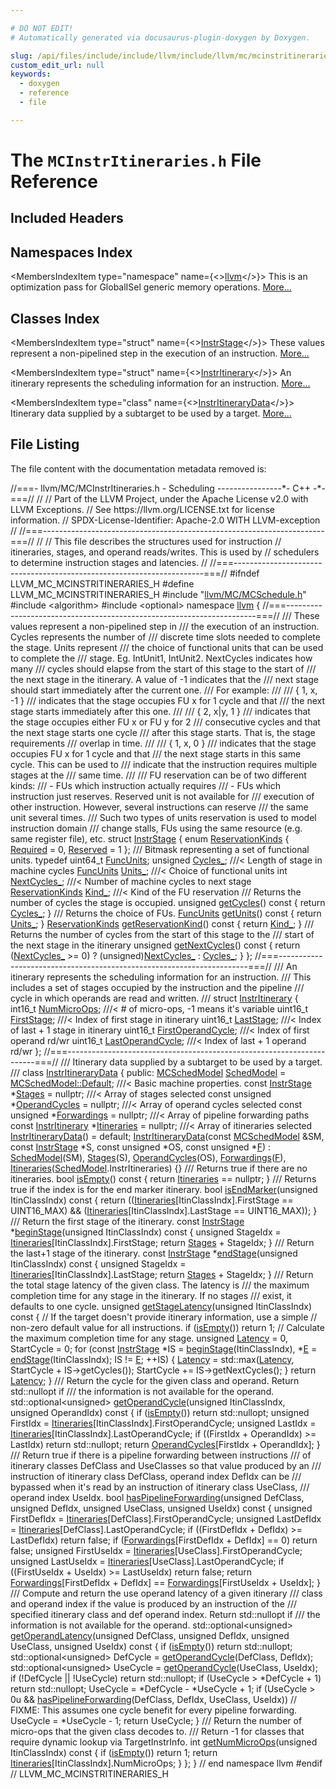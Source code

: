 ```yaml
---

# DO NOT EDIT!
# Automatically generated via docusaurus-plugin-doxygen by Doxygen.

slug: /api/files/include/include/llvm/include/llvm/mc/mcinstritineraries-h
custom_edit_url: null
keywords:
  - doxygen
  - reference
  - file

---
```





# The `MCInstrItineraries.h` File Reference

<DoxygenPage pluginConfig={pluginConfig}>



## Included Headers

<IncludesList>
<IncludesListItem
  filePath="llvm/MC/MCSchedule.h"
  permalink="/docs/api/files/include/include/llvm/include/llvm/mc/mcschedule-h"
  isLocal="true" />
<IncludesListItem
  filePath="algorithm"
  permalink=""
  isLocal="false" />
<IncludesListItem
  filePath="optional"
  permalink=""
  isLocal="false" />
</IncludesList>

## Namespaces Index

<MembersIndex>

<MembersIndexItem
  type="namespace"
  name={<><a href="/docs/api/namespaces/llvm">llvm</a></>}>
This is an optimization pass for GlobalISel generic memory operations. <a href="/docs/api/namespaces/llvm/#details">More...</a>
</MembersIndexItem>

</MembersIndex>

## Classes Index

<MembersIndex>

<MembersIndexItem
  type="struct"
  name={<><a href="/docs/api/structs/llvm/instrstage">InstrStage</a></>}>
These values represent a non-pipelined step in the execution of an instruction. <a href="/docs/api/structs/llvm/instrstage/#details">More...</a>
</MembersIndexItem>

<MembersIndexItem
  type="struct"
  name={<><a href="/docs/api/structs/llvm/instritinerary">InstrItinerary</a></>}>
An itinerary represents the scheduling information for an instruction. <a href="/docs/api/structs/llvm/instritinerary/#details">More...</a>
</MembersIndexItem>

<MembersIndexItem
  type="class"
  name={<><a href="/docs/api/classes/llvm/instritinerarydata">InstrItineraryData</a></>}>
Itinerary data supplied by a subtarget to be used by a target. <a href="/docs/api/classes/llvm/instritinerarydata/#details">More...</a>
</MembersIndexItem>

</MembersIndex>


## File Listing

The file content with the documentation metadata removed is:

<ProgramListing>

<Link id="l00001" /><CodeLine lineNumber="1"><span class="doxyHighlightComment">//===- llvm/MC/MCInstrItineraries.h - Scheduling ----------------&#42;- C++ -&#42;-===//</span></CodeLine>
<Link id="l00002" /><CodeLine lineNumber="2"><span class="doxyHighlightComment">//</span></CodeLine>
<Link id="l00003" /><CodeLine lineNumber="3"><span class="doxyHighlightComment">// Part of the LLVM Project, under the Apache License v2.0 with LLVM Exceptions.</span></CodeLine>
<Link id="l00004" /><CodeLine lineNumber="4"><span class="doxyHighlightComment">// See https://llvm.org/LICENSE.txt for license information.</span></CodeLine>
<Link id="l00005" /><CodeLine lineNumber="5"><span class="doxyHighlightComment">// SPDX-License-Identifier: Apache-2.0 WITH LLVM-exception</span></CodeLine>
<Link id="l00006" /><CodeLine lineNumber="6"><span class="doxyHighlightComment">//</span></CodeLine>
<Link id="l00007" /><CodeLine lineNumber="7"><span class="doxyHighlightComment">//===----------------------------------------------------------------------===//</span></CodeLine>
<Link id="l00008" /><CodeLine lineNumber="8"><span class="doxyHighlightComment">//</span></CodeLine>
<Link id="l00009" /><CodeLine lineNumber="9"><span class="doxyHighlightComment">// This file describes the structures used for instruction</span></CodeLine>
<Link id="l00010" /><CodeLine lineNumber="10"><span class="doxyHighlightComment">// itineraries, stages, and operand reads/writes.  This is used by</span></CodeLine>
<Link id="l00011" /><CodeLine lineNumber="11"><span class="doxyHighlightComment">// schedulers to determine instruction stages and latencies.</span></CodeLine>
<Link id="l00012" /><CodeLine lineNumber="12"><span class="doxyHighlightComment">//</span></CodeLine>
<Link id="l00013" /><CodeLine lineNumber="13"><span class="doxyHighlightComment">//===----------------------------------------------------------------------===//</span></CodeLine>
<Link id="l00014" /><CodeLine lineNumber="14"></CodeLine>
<Link id="l00015" /><CodeLine lineNumber="15"><span class="doxyHighlightPreprocessor">#ifndef LLVM&#95;MC&#95;MCINSTRITINERARIES&#95;H</span></CodeLine>
<Link id="l00016" /><CodeLine lineNumber="16"><span class="doxyHighlightPreprocessor">#define LLVM&#95;MC&#95;MCINSTRITINERARIES&#95;H</span></CodeLine>
<Link id="l00017" /><CodeLine lineNumber="17"></CodeLine>
<Link id="l00018" /><CodeLine lineNumber="18"><span class="doxyHighlightPreprocessor">#include &quot;<a href="/docs/api/files/include/include/llvm/include/llvm/mc/mcschedule-h">llvm/MC/MCSchedule.h</a>&quot;</span></CodeLine>
<Link id="l00019" /><CodeLine lineNumber="19"><span class="doxyHighlightPreprocessor">#include &lt;algorithm&gt;</span></CodeLine>
<Link id="l00020" /><CodeLine lineNumber="20"><span class="doxyHighlightPreprocessor">#include &lt;optional&gt;</span></CodeLine>
<Link id="l00021" /><CodeLine lineNumber="21"></CodeLine>
<Link id="l00022" /><CodeLine lineNumber="22"><span class="doxyHighlightKeyword">namespace </span><span class="doxyHighlight"><a href="/docs/api/namespaces/llvm">llvm</a> &#123;</span></CodeLine>
<Link id="l00023" /><CodeLine lineNumber="23"></CodeLine>
<Link id="l00024" /><CodeLine lineNumber="24"><span class="doxyHighlightComment">//===----------------------------------------------------------------------===//</span></CodeLine>
<Link id="l00025" /><CodeLine lineNumber="25"><span class="doxyHighlightComment">/// These values represent a non-pipelined step in</span></CodeLine>
<Link id="l00026" /><CodeLine lineNumber="26"><span class="doxyHighlightComment">/// the execution of an instruction.  Cycles represents the number of</span></CodeLine>
<Link id="l00027" /><CodeLine lineNumber="27"><span class="doxyHighlightComment">/// discrete time slots needed to complete the stage.  Units represent</span></CodeLine>
<Link id="l00028" /><CodeLine lineNumber="28"><span class="doxyHighlightComment">/// the choice of functional units that can be used to complete the</span></CodeLine>
<Link id="l00029" /><CodeLine lineNumber="29"><span class="doxyHighlightComment">/// stage.  Eg. IntUnit1, IntUnit2. NextCycles indicates how many</span></CodeLine>
<Link id="l00030" /><CodeLine lineNumber="30"><span class="doxyHighlightComment">/// cycles should elapse from the start of this stage to the start of</span></CodeLine>
<Link id="l00031" /><CodeLine lineNumber="31"><span class="doxyHighlightComment">/// the next stage in the itinerary. A value of -1 indicates that the</span></CodeLine>
<Link id="l00032" /><CodeLine lineNumber="32"><span class="doxyHighlightComment">/// next stage should start immediately after the current one.</span></CodeLine>
<Link id="l00033" /><CodeLine lineNumber="33"><span class="doxyHighlightComment">/// For example:</span></CodeLine>
<Link id="l00034" /><CodeLine lineNumber="34"><span class="doxyHighlightComment">///</span></CodeLine>
<Link id="l00035" /><CodeLine lineNumber="35"><span class="doxyHighlightComment">///   &#123; 1, x, -1 &#125;</span></CodeLine>
<Link id="l00036" /><CodeLine lineNumber="36"><span class="doxyHighlightComment">///      indicates that the stage occupies FU x for 1 cycle and that</span></CodeLine>
<Link id="l00037" /><CodeLine lineNumber="37"><span class="doxyHighlightComment">///      the next stage starts immediately after this one.</span></CodeLine>
<Link id="l00038" /><CodeLine lineNumber="38"><span class="doxyHighlightComment">///</span></CodeLine>
<Link id="l00039" /><CodeLine lineNumber="39"><span class="doxyHighlightComment">///   &#123; 2, x|y, 1 &#125;</span></CodeLine>
<Link id="l00040" /><CodeLine lineNumber="40"><span class="doxyHighlightComment">///      indicates that the stage occupies either FU x or FU y for 2</span></CodeLine>
<Link id="l00041" /><CodeLine lineNumber="41"><span class="doxyHighlightComment">///      consecutive cycles and that the next stage starts one cycle</span></CodeLine>
<Link id="l00042" /><CodeLine lineNumber="42"><span class="doxyHighlightComment">///      after this stage starts. That is, the stage requirements</span></CodeLine>
<Link id="l00043" /><CodeLine lineNumber="43"><span class="doxyHighlightComment">///      overlap in time.</span></CodeLine>
<Link id="l00044" /><CodeLine lineNumber="44"><span class="doxyHighlightComment">///</span></CodeLine>
<Link id="l00045" /><CodeLine lineNumber="45"><span class="doxyHighlightComment">///   &#123; 1, x, 0 &#125;</span></CodeLine>
<Link id="l00046" /><CodeLine lineNumber="46"><span class="doxyHighlightComment">///      indicates that the stage occupies FU x for 1 cycle and that</span></CodeLine>
<Link id="l00047" /><CodeLine lineNumber="47"><span class="doxyHighlightComment">///      the next stage starts in this same cycle. This can be used to</span></CodeLine>
<Link id="l00048" /><CodeLine lineNumber="48"><span class="doxyHighlightComment">///      indicate that the instruction requires multiple stages at the</span></CodeLine>
<Link id="l00049" /><CodeLine lineNumber="49"><span class="doxyHighlightComment">///      same time.</span></CodeLine>
<Link id="l00050" /><CodeLine lineNumber="50"><span class="doxyHighlightComment">///</span></CodeLine>
<Link id="l00051" /><CodeLine lineNumber="51"><span class="doxyHighlightComment">/// FU reservation can be of two different kinds:</span></CodeLine>
<Link id="l00052" /><CodeLine lineNumber="52"><span class="doxyHighlightComment">///  - FUs which instruction actually requires</span></CodeLine>
<Link id="l00053" /><CodeLine lineNumber="53"><span class="doxyHighlightComment">///  - FUs which instruction just reserves. Reserved unit is not available for</span></CodeLine>
<Link id="l00054" /><CodeLine lineNumber="54"><span class="doxyHighlightComment">///    execution of other instruction. However, several instructions can reserve</span></CodeLine>
<Link id="l00055" /><CodeLine lineNumber="55"><span class="doxyHighlightComment">///    the same unit several times.</span></CodeLine>
<Link id="l00056" /><CodeLine lineNumber="56"><span class="doxyHighlightComment">/// Such two types of units reservation is used to model instruction domain</span></CodeLine>
<Link id="l00057" /><CodeLine lineNumber="57"><span class="doxyHighlightComment">/// change stalls, FUs using the same resource (e.g. same register file), etc.</span></CodeLine>
<Link id="l00058" /><CodeLine lineNumber="58"></CodeLine>
<Link id="l00059" /><CodeLine lineNumber="59" lineLink="/docs/api/structs/llvm/instrstage"><span class="doxyHighlightKeyword">struct </span><span class="doxyHighlight"><a href="/docs/api/structs/llvm/instrstage">InstrStage</a> &#123;</span></CodeLine>
<Link id="l00060" /><CodeLine lineNumber="60" lineLink="/docs/api/structs/llvm/instrstage/#a0c36089f8d92b1bcb9c0a582d42aa106"><span class="doxyHighlight">  </span><span class="doxyHighlightKeyword">enum</span><span class="doxyHighlight"> <a href="/docs/api/structs/llvm/instrstage/#a0c36089f8d92b1bcb9c0a582d42aa106">ReservationKinds</a> &#123;</span></CodeLine>
<Link id="l00061" /><CodeLine lineNumber="61" lineLink="/docs/api/structs/llvm/instrstage/#a0c36089f8d92b1bcb9c0a582d42aa106a7774578153e4ca5a7299d1f42395ae6e"><span class="doxyHighlight">    <a href="/docs/api/structs/llvm/instrstage/#a0c36089f8d92b1bcb9c0a582d42aa106a7774578153e4ca5a7299d1f42395ae6e">Required</a> = 0,</span></CodeLine>
<Link id="l00062" /><CodeLine lineNumber="62" lineLink="/docs/api/structs/llvm/instrstage/#a0c36089f8d92b1bcb9c0a582d42aa106adb675fc15885dfb7a1666cc046ac7ba5"><span class="doxyHighlight">    <a href="/docs/api/structs/llvm/instrstage/#a0c36089f8d92b1bcb9c0a582d42aa106adb675fc15885dfb7a1666cc046ac7ba5">Reserved</a> = 1</span></CodeLine>
<Link id="l00063" /><CodeLine lineNumber="63"><span class="doxyHighlight">  &#125;;</span></CodeLine>
<Link id="l00064" /><CodeLine lineNumber="64"></CodeLine>
<Link id="l00065" /><CodeLine lineNumber="65"><span class="doxyHighlightComment">  /// Bitmask representing a set of functional units.</span></CodeLine>
<Link id="l00066" /><CodeLine lineNumber="66" lineLink="/docs/api/structs/llvm/instrstage/#a28207c85d95c7a0d901b2d8dbc37b6e3"><span class="doxyHighlight">  </span><span class="doxyHighlightKeyword">typedef</span><span class="doxyHighlight"> uint64&#95;t <a href="/docs/api/structs/llvm/instrstage/#a28207c85d95c7a0d901b2d8dbc37b6e3">FuncUnits</a>;</span></CodeLine>
<Link id="l00067" /><CodeLine lineNumber="67"></CodeLine>
<Link id="l00068" /><CodeLine lineNumber="68" lineLink="/docs/api/structs/llvm/instrstage/#aa8614d31923c695646f6e53413e25aca"><span class="doxyHighlight">  </span><span class="doxyHighlightKeywordType">unsigned</span><span class="doxyHighlight"> <a href="/docs/api/structs/llvm/instrstage/#aa8614d31923c695646f6e53413e25aca">Cycles&#95;</a>;  </span><span class="doxyHighlightComment">///&lt; Length of stage in machine cycles</span></CodeLine>
<Link id="l00069" /><CodeLine lineNumber="69" lineLink="/docs/api/structs/llvm/instrstage/#a91dae4825b72bebff6c096e43cf4323b"><span class="doxyHighlight">  <a href="/docs/api/structs/llvm/instrstage/#a28207c85d95c7a0d901b2d8dbc37b6e3">FuncUnits</a> <a href="/docs/api/structs/llvm/instrstage/#a91dae4825b72bebff6c096e43cf4323b">Units&#95;</a>;  </span><span class="doxyHighlightComment">///&lt; Choice of functional units</span></CodeLine>
<Link id="l00070" /><CodeLine lineNumber="70" lineLink="/docs/api/structs/llvm/instrstage/#af3857eab7c0ff1a4733397f8d0f8b18e"><span class="doxyHighlight">  </span><span class="doxyHighlightKeywordType">int</span><span class="doxyHighlight"> <a href="/docs/api/structs/llvm/instrstage/#af3857eab7c0ff1a4733397f8d0f8b18e">NextCycles&#95;</a>;   </span><span class="doxyHighlightComment">///&lt; Number of machine cycles to next stage</span></CodeLine>
<Link id="l00071" /><CodeLine lineNumber="71" lineLink="/docs/api/structs/llvm/instrstage/#af5320a11af396a0abeddfce816e119ac"><span class="doxyHighlight">  <a href="/docs/api/structs/llvm/instrstage/#a0c36089f8d92b1bcb9c0a582d42aa106">ReservationKinds</a> <a href="/docs/api/structs/llvm/instrstage/#af5320a11af396a0abeddfce816e119ac">Kind&#95;</a>; </span><span class="doxyHighlightComment">///&lt; Kind of the FU reservation</span></CodeLine>
<Link id="l00072" /><CodeLine lineNumber="72"></CodeLine>
<Link id="l00073" /><CodeLine lineNumber="73"><span class="doxyHighlightComment">  /// Returns the number of cycles the stage is occupied.</span></CodeLine>
<Link id="l00074" /><CodeLine lineNumber="74" lineLink="/docs/api/structs/llvm/instrstage/#aebf0765776840275f39418c68660b53a"><span class="doxyHighlight">  </span><span class="doxyHighlightKeywordType">unsigned</span><span class="doxyHighlight"> <a href="/docs/api/structs/llvm/instrstage/#aebf0765776840275f39418c68660b53a">getCycles</a>()</span><span class="doxyHighlightKeyword"> const </span><span class="doxyHighlight">&#123;</span></CodeLine>
<Link id="l00075" /><CodeLine lineNumber="75"><span class="doxyHighlight">    </span><span class="doxyHighlightKeywordFlow">return</span><span class="doxyHighlight"> <a href="/docs/api/structs/llvm/instrstage/#aa8614d31923c695646f6e53413e25aca">Cycles&#95;</a>;</span></CodeLine>
<Link id="l00076" /><CodeLine lineNumber="76"><span class="doxyHighlight">  &#125;</span></CodeLine>
<Link id="l00077" /><CodeLine lineNumber="77"></CodeLine>
<Link id="l00078" /><CodeLine lineNumber="78"><span class="doxyHighlightComment">  /// Returns the choice of FUs.</span></CodeLine>
<Link id="l00079" /><CodeLine lineNumber="79" lineLink="/docs/api/structs/llvm/instrstage/#a8142eb541d0907bee0312e4b5421f62a"><span class="doxyHighlight">  <a href="/docs/api/structs/llvm/instrstage/#a28207c85d95c7a0d901b2d8dbc37b6e3">FuncUnits</a> <a href="/docs/api/structs/llvm/instrstage/#a8142eb541d0907bee0312e4b5421f62a">getUnits</a>()</span><span class="doxyHighlightKeyword"> const </span><span class="doxyHighlight">&#123;</span></CodeLine>
<Link id="l00080" /><CodeLine lineNumber="80"><span class="doxyHighlight">    </span><span class="doxyHighlightKeywordFlow">return</span><span class="doxyHighlight"> <a href="/docs/api/structs/llvm/instrstage/#a91dae4825b72bebff6c096e43cf4323b">Units&#95;</a>;</span></CodeLine>
<Link id="l00081" /><CodeLine lineNumber="81"><span class="doxyHighlight">  &#125;</span></CodeLine>
<Link id="l00082" /><CodeLine lineNumber="82"></CodeLine>
<Link id="l00083" /><CodeLine lineNumber="83" lineLink="/docs/api/structs/llvm/instrstage/#a8fe8e670a185825427da4f9566bc7639"><span class="doxyHighlight">  <a href="/docs/api/structs/llvm/instrstage/#a0c36089f8d92b1bcb9c0a582d42aa106">ReservationKinds</a> <a href="/docs/api/structs/llvm/instrstage/#a8fe8e670a185825427da4f9566bc7639">getReservationKind</a>()</span><span class="doxyHighlightKeyword"> const </span><span class="doxyHighlight">&#123;</span></CodeLine>
<Link id="l00084" /><CodeLine lineNumber="84"><span class="doxyHighlight">    </span><span class="doxyHighlightKeywordFlow">return</span><span class="doxyHighlight"> <a href="/docs/api/structs/llvm/instrstage/#af5320a11af396a0abeddfce816e119ac">Kind&#95;</a>;</span></CodeLine>
<Link id="l00085" /><CodeLine lineNumber="85"><span class="doxyHighlight">  &#125;</span></CodeLine>
<Link id="l00086" /><CodeLine lineNumber="86"></CodeLine>
<Link id="l00087" /><CodeLine lineNumber="87"><span class="doxyHighlightComment">  /// Returns the number of cycles from the start of this stage to the</span></CodeLine>
<Link id="l00088" /><CodeLine lineNumber="88"><span class="doxyHighlightComment">  /// start of the next stage in the itinerary</span></CodeLine>
<Link id="l00089" /><CodeLine lineNumber="89" lineLink="/docs/api/structs/llvm/instrstage/#a5aa7dea955d1ca8ddc402be471a188af"><span class="doxyHighlight">  </span><span class="doxyHighlightKeywordType">unsigned</span><span class="doxyHighlight"> <a href="/docs/api/structs/llvm/instrstage/#a5aa7dea955d1ca8ddc402be471a188af">getNextCycles</a>()</span><span class="doxyHighlightKeyword"> const </span><span class="doxyHighlight">&#123;</span></CodeLine>
<Link id="l00090" /><CodeLine lineNumber="90"><span class="doxyHighlight">    </span><span class="doxyHighlightKeywordFlow">return</span><span class="doxyHighlight"> (<a href="/docs/api/structs/llvm/instrstage/#af3857eab7c0ff1a4733397f8d0f8b18e">NextCycles&#95;</a> &gt;= 0) ? (unsigned)<a href="/docs/api/structs/llvm/instrstage/#af3857eab7c0ff1a4733397f8d0f8b18e">NextCycles&#95;</a> : <a href="/docs/api/structs/llvm/instrstage/#aa8614d31923c695646f6e53413e25aca">Cycles&#95;</a>;</span></CodeLine>
<Link id="l00091" /><CodeLine lineNumber="91"><span class="doxyHighlight">  &#125;</span></CodeLine>
<Link id="l00092" /><CodeLine lineNumber="92"><span class="doxyHighlight">&#125;;</span></CodeLine>
<Link id="l00093" /><CodeLine lineNumber="93"></CodeLine>
<Link id="l00094" /><CodeLine lineNumber="94"><span class="doxyHighlightComment">//===----------------------------------------------------------------------===//</span></CodeLine>
<Link id="l00095" /><CodeLine lineNumber="95"><span class="doxyHighlightComment">/// An itinerary represents the scheduling information for an instruction.</span></CodeLine>
<Link id="l00096" /><CodeLine lineNumber="96"><span class="doxyHighlightComment">/// This includes a set of stages occupied by the instruction and the pipeline</span></CodeLine>
<Link id="l00097" /><CodeLine lineNumber="97"><span class="doxyHighlightComment">/// cycle in which operands are read and written.</span></CodeLine>
<Link id="l00098" /><CodeLine lineNumber="98"><span class="doxyHighlightComment">///</span></CodeLine>
<Link id="l00099" /><CodeLine lineNumber="99" lineLink="/docs/api/structs/llvm/instritinerary"><span class="doxyHighlightKeyword">struct </span><span class="doxyHighlight"><a href="/docs/api/structs/llvm/instritinerary">InstrItinerary</a> &#123;</span></CodeLine>
<Link id="l00100" /><CodeLine lineNumber="100" lineLink="/docs/api/structs/llvm/instritinerary/#ab5722223e783802fc7c3cfb7cdd98025"><span class="doxyHighlight">  int16&#95;t  <a href="/docs/api/structs/llvm/instritinerary/#ab5722223e783802fc7c3cfb7cdd98025">NumMicroOps</a>;        </span><span class="doxyHighlightComment">///&lt; # of micro-ops, -1 means it&#39;s variable</span></CodeLine>
<Link id="l00101" /><CodeLine lineNumber="101" lineLink="/docs/api/structs/llvm/instritinerary/#ab38a073e4042fb9d126a2d3df85da0bc"><span class="doxyHighlight">  uint16&#95;t <a href="/docs/api/structs/llvm/instritinerary/#ab38a073e4042fb9d126a2d3df85da0bc">FirstStage</a>;         </span><span class="doxyHighlightComment">///&lt; Index of first stage in itinerary</span></CodeLine>
<Link id="l00102" /><CodeLine lineNumber="102" lineLink="/docs/api/structs/llvm/instritinerary/#abbb5d8755dad51fc9c45c83238caef59"><span class="doxyHighlight">  uint16&#95;t <a href="/docs/api/structs/llvm/instritinerary/#abbb5d8755dad51fc9c45c83238caef59">LastStage</a>;          </span><span class="doxyHighlightComment">///&lt; Index of last + 1 stage in itinerary</span></CodeLine>
<Link id="l00103" /><CodeLine lineNumber="103" lineLink="/docs/api/structs/llvm/instritinerary/#a51c62937170bb6afcfa530a01bb97641"><span class="doxyHighlight">  uint16&#95;t <a href="/docs/api/structs/llvm/instritinerary/#a51c62937170bb6afcfa530a01bb97641">FirstOperandCycle</a>;  </span><span class="doxyHighlightComment">///&lt; Index of first operand rd/wr</span></CodeLine>
<Link id="l00104" /><CodeLine lineNumber="104" lineLink="/docs/api/structs/llvm/instritinerary/#a2d7fd5ca15ffa501b64cca12241b8177"><span class="doxyHighlight">  uint16&#95;t <a href="/docs/api/structs/llvm/instritinerary/#a2d7fd5ca15ffa501b64cca12241b8177">LastOperandCycle</a>;   </span><span class="doxyHighlightComment">///&lt; Index of last + 1 operand rd/wr</span></CodeLine>
<Link id="l00105" /><CodeLine lineNumber="105"><span class="doxyHighlight">&#125;;</span></CodeLine>
<Link id="l00106" /><CodeLine lineNumber="106"></CodeLine>
<Link id="l00107" /><CodeLine lineNumber="107"><span class="doxyHighlightComment">//===----------------------------------------------------------------------===//</span></CodeLine>
<Link id="l00108" /><CodeLine lineNumber="108"><span class="doxyHighlightComment">/// Itinerary data supplied by a subtarget to be used by a target.</span></CodeLine>
<Link id="l00109" /><CodeLine lineNumber="109"><span class="doxyHighlightComment">///</span></CodeLine>
<Link id="l00110" /><CodeLine lineNumber="110" lineLink="/docs/api/classes/llvm/instritinerarydata"><span class="doxyHighlightKeyword">class </span><span class="doxyHighlight"><a href="/docs/api/classes/llvm/instritinerarydata/#ac56cf30888e6ece9481d748dc06eca78">InstrItineraryData</a> &#123;</span></CodeLine>
<Link id="l00111" /><CodeLine lineNumber="111"><span class="doxyHighlightKeyword">public</span><span class="doxyHighlight">:</span></CodeLine>
<Link id="l00112" /><CodeLine lineNumber="112" lineLink="/docs/api/classes/llvm/instritinerarydata/#a869c0916b27a3b9990abe48e2ff9b3c6"><span class="doxyHighlight">  <a href="/docs/api/structs/llvm/mcschedmodel">MCSchedModel</a> <a href="/docs/api/classes/llvm/instritinerarydata/#a869c0916b27a3b9990abe48e2ff9b3c6">SchedModel</a> =</span></CodeLine>
<Link id="l00113" /><CodeLine lineNumber="113"><span class="doxyHighlight">      <a href="/docs/api/structs/llvm/mcschedmodel/#a090d8f8a40ae8bd7f4ac776d186d0203">MCSchedModel::Default</a>;               </span><span class="doxyHighlightComment">///&lt; Basic machine properties.</span></CodeLine>
<Link id="l00114" /><CodeLine lineNumber="114" lineLink="/docs/api/classes/llvm/instritinerarydata/#a2a932c41180f005df409d7a78ab84d45"><span class="doxyHighlight">  </span><span class="doxyHighlightKeyword">const</span><span class="doxyHighlight"> <a href="/docs/api/structs/llvm/instrstage">InstrStage</a> &#42;<a href="/docs/api/classes/llvm/instritinerarydata/#a2a932c41180f005df409d7a78ab84d45">Stages</a> = </span><span class="doxyHighlightKeyword">nullptr</span><span class="doxyHighlight">;      </span><span class="doxyHighlightComment">///&lt; Array of stages selected</span></CodeLine>
<Link id="l00115" /><CodeLine lineNumber="115" lineLink="/docs/api/classes/llvm/instritinerarydata/#ae7f429bbda07a9bc2cec72092dfd1a97"><span class="doxyHighlight">  </span><span class="doxyHighlightKeyword">const</span><span class="doxyHighlight"> </span><span class="doxyHighlightKeywordType">unsigned</span><span class="doxyHighlight"> &#42;<a href="/docs/api/classes/llvm/instritinerarydata/#ae7f429bbda07a9bc2cec72092dfd1a97">OperandCycles</a> = </span><span class="doxyHighlightKeyword">nullptr</span><span class="doxyHighlight">; </span><span class="doxyHighlightComment">///&lt; Array of operand cycles selected</span></CodeLine>
<Link id="l00116" /><CodeLine lineNumber="116" lineLink="/docs/api/classes/llvm/instritinerarydata/#ac2d1dc9148e002610c21c5644f412eeb"><span class="doxyHighlight">  </span><span class="doxyHighlightKeyword">const</span><span class="doxyHighlight"> </span><span class="doxyHighlightKeywordType">unsigned</span><span class="doxyHighlight"> &#42;<a href="/docs/api/classes/llvm/instritinerarydata/#ac2d1dc9148e002610c21c5644f412eeb">Forwardings</a> = </span><span class="doxyHighlightKeyword">nullptr</span><span class="doxyHighlight">; </span><span class="doxyHighlightComment">///&lt; Array of pipeline forwarding paths</span></CodeLine>
<Link id="l00117" /><CodeLine lineNumber="117" lineLink="/docs/api/classes/llvm/instritinerarydata/#af1bc954cd72ba2c13fd0d00fd47343a9"><span class="doxyHighlight">  </span><span class="doxyHighlightKeyword">const</span><span class="doxyHighlight"> <a href="/docs/api/structs/llvm/instritinerary">InstrItinerary</a> &#42;<a href="/docs/api/classes/llvm/instritinerarydata/#af1bc954cd72ba2c13fd0d00fd47343a9">Itineraries</a> =</span></CodeLine>
<Link id="l00118" /><CodeLine lineNumber="118"><span class="doxyHighlight">      </span><span class="doxyHighlightKeyword">nullptr</span><span class="doxyHighlight">; </span><span class="doxyHighlightComment">///&lt; Array of itineraries selected</span></CodeLine>
<Link id="l00119" /><CodeLine lineNumber="119"></CodeLine>
<Link id="l00120" /><CodeLine lineNumber="120" lineLink="/docs/api/classes/llvm/instritinerarydata/#ac56cf30888e6ece9481d748dc06eca78"><span class="doxyHighlight">  <a href="/docs/api/classes/llvm/instritinerarydata/#ac56cf30888e6ece9481d748dc06eca78">InstrItineraryData</a>() = </span><span class="doxyHighlightKeywordFlow">default</span><span class="doxyHighlight">;</span></CodeLine>
<Link id="l00121" /><CodeLine lineNumber="121" lineLink="/docs/api/classes/llvm/instritinerarydata/#ab8232a821e649877de8f0db96cc5afac"><span class="doxyHighlight">  <a href="/docs/api/classes/llvm/instritinerarydata/#ab8232a821e649877de8f0db96cc5afac">InstrItineraryData</a>(</span><span class="doxyHighlightKeyword">const</span><span class="doxyHighlight"> <a href="/docs/api/structs/llvm/mcschedmodel">MCSchedModel</a> &amp;SM, </span><span class="doxyHighlightKeyword">const</span><span class="doxyHighlight"> <a href="/docs/api/structs/llvm/instrstage">InstrStage</a> &#42;S,</span></CodeLine>
<Link id="l00122" /><CodeLine lineNumber="122"><span class="doxyHighlight">                     </span><span class="doxyHighlightKeyword">const</span><span class="doxyHighlight"> </span><span class="doxyHighlightKeywordType">unsigned</span><span class="doxyHighlight"> &#42;OS, </span><span class="doxyHighlightKeyword">const</span><span class="doxyHighlight"> </span><span class="doxyHighlightKeywordType">unsigned</span><span class="doxyHighlight"> &#42;<a href="/docs/api/files/lib/lib/support/md5-cpp/#a96d73bbd7af15cb1fc38c3f4a3bd82e9">F</a>)</span></CodeLine>
<Link id="l00123" /><CodeLine lineNumber="123"><span class="doxyHighlight">    : <a href="/docs/api/classes/llvm/instritinerarydata/#a869c0916b27a3b9990abe48e2ff9b3c6">SchedModel</a>(SM), <a href="/docs/api/classes/llvm/instritinerarydata/#a2a932c41180f005df409d7a78ab84d45">Stages</a>(S), <a href="/docs/api/classes/llvm/instritinerarydata/#ae7f429bbda07a9bc2cec72092dfd1a97">OperandCycles</a>(OS), <a href="/docs/api/classes/llvm/instritinerarydata/#ac2d1dc9148e002610c21c5644f412eeb">Forwardings</a>(<a href="/docs/api/files/lib/lib/support/md5-cpp/#a96d73bbd7af15cb1fc38c3f4a3bd82e9">F</a>),</span></CodeLine>
<Link id="l00124" /><CodeLine lineNumber="124"><span class="doxyHighlight">      <a href="/docs/api/classes/llvm/instritinerarydata/#af1bc954cd72ba2c13fd0d00fd47343a9">Itineraries</a>(<a href="/docs/api/classes/llvm/instritinerarydata/#a869c0916b27a3b9990abe48e2ff9b3c6">SchedModel</a>.InstrItineraries) &#123;&#125;</span></CodeLine>
<Link id="l00125" /><CodeLine lineNumber="125"></CodeLine>
<Link id="l00126" /><CodeLine lineNumber="126"><span class="doxyHighlightComment">  /// Returns true if there are no itineraries.</span></CodeLine>
<Link id="l00127" /><CodeLine lineNumber="127" lineLink="/docs/api/classes/llvm/instritinerarydata/#affe6bc9136f849e9b46fbccf620b3409"><span class="doxyHighlight">  </span><span class="doxyHighlightKeywordType">bool</span><span class="doxyHighlight"> <a href="/docs/api/classes/llvm/instritinerarydata/#affe6bc9136f849e9b46fbccf620b3409">isEmpty</a>()</span><span class="doxyHighlightKeyword"> const </span><span class="doxyHighlight">&#123; </span><span class="doxyHighlightKeywordFlow">return</span><span class="doxyHighlight"> <a href="/docs/api/classes/llvm/instritinerarydata/#af1bc954cd72ba2c13fd0d00fd47343a9">Itineraries</a> == </span><span class="doxyHighlightKeyword">nullptr</span><span class="doxyHighlight">; &#125;</span></CodeLine>
<Link id="l00128" /><CodeLine lineNumber="128"></CodeLine>
<Link id="l00129" /><CodeLine lineNumber="129"><span class="doxyHighlightComment">  /// Returns true if the index is for the end marker itinerary.</span></CodeLine>
<Link id="l00130" /><CodeLine lineNumber="130" lineLink="/docs/api/classes/llvm/instritinerarydata/#a5444e9509ebf2f90a116001248300120"><span class="doxyHighlight">  </span><span class="doxyHighlightKeywordType">bool</span><span class="doxyHighlight"> <a href="/docs/api/classes/llvm/instritinerarydata/#a5444e9509ebf2f90a116001248300120">isEndMarker</a>(</span><span class="doxyHighlightKeywordType">unsigned</span><span class="doxyHighlight"> ItinClassIndx)</span><span class="doxyHighlightKeyword"> const </span><span class="doxyHighlight">&#123;</span></CodeLine>
<Link id="l00131" /><CodeLine lineNumber="131"><span class="doxyHighlight">    </span><span class="doxyHighlightKeywordFlow">return</span><span class="doxyHighlight"> ((<a href="/docs/api/classes/llvm/instritinerarydata/#af1bc954cd72ba2c13fd0d00fd47343a9">Itineraries</a>&#91;ItinClassIndx&#93;.FirstStage == UINT16&#95;MAX) &amp;&amp;</span></CodeLine>
<Link id="l00132" /><CodeLine lineNumber="132"><span class="doxyHighlight">            (<a href="/docs/api/classes/llvm/instritinerarydata/#af1bc954cd72ba2c13fd0d00fd47343a9">Itineraries</a>&#91;ItinClassIndx&#93;.LastStage == UINT16&#95;MAX));</span></CodeLine>
<Link id="l00133" /><CodeLine lineNumber="133"><span class="doxyHighlight">  &#125;</span></CodeLine>
<Link id="l00134" /><CodeLine lineNumber="134"></CodeLine>
<Link id="l00135" /><CodeLine lineNumber="135"><span class="doxyHighlightComment">  /// Return the first stage of the itinerary.</span></CodeLine>
<Link id="l00136" /><CodeLine lineNumber="136" lineLink="/docs/api/classes/llvm/instritinerarydata/#a7327da535eb156175c5a9ec7b7fea629"><span class="doxyHighlight">  </span><span class="doxyHighlightKeyword">const</span><span class="doxyHighlight"> <a href="/docs/api/structs/llvm/instrstage">InstrStage</a> &#42;<a href="/docs/api/classes/llvm/instritinerarydata/#a7327da535eb156175c5a9ec7b7fea629">beginStage</a>(</span><span class="doxyHighlightKeywordType">unsigned</span><span class="doxyHighlight"> ItinClassIndx)</span><span class="doxyHighlightKeyword"> const </span><span class="doxyHighlight">&#123;</span></CodeLine>
<Link id="l00137" /><CodeLine lineNumber="137"><span class="doxyHighlight">    </span><span class="doxyHighlightKeywordType">unsigned</span><span class="doxyHighlight"> StageIdx = <a href="/docs/api/classes/llvm/instritinerarydata/#af1bc954cd72ba2c13fd0d00fd47343a9">Itineraries</a>&#91;ItinClassIndx&#93;.FirstStage;</span></CodeLine>
<Link id="l00138" /><CodeLine lineNumber="138"><span class="doxyHighlight">    </span><span class="doxyHighlightKeywordFlow">return</span><span class="doxyHighlight"> <a href="/docs/api/classes/llvm/instritinerarydata/#a2a932c41180f005df409d7a78ab84d45">Stages</a> + StageIdx;</span></CodeLine>
<Link id="l00139" /><CodeLine lineNumber="139"><span class="doxyHighlight">  &#125;</span></CodeLine>
<Link id="l00140" /><CodeLine lineNumber="140"></CodeLine>
<Link id="l00141" /><CodeLine lineNumber="141"><span class="doxyHighlightComment">  /// Return the last+1 stage of the itinerary.</span></CodeLine>
<Link id="l00142" /><CodeLine lineNumber="142" lineLink="/docs/api/classes/llvm/instritinerarydata/#adb4cf1d46c5e7c0f1f877c2cd4f834a8"><span class="doxyHighlight">  </span><span class="doxyHighlightKeyword">const</span><span class="doxyHighlight"> <a href="/docs/api/structs/llvm/instrstage">InstrStage</a> &#42;<a href="/docs/api/classes/llvm/instritinerarydata/#adb4cf1d46c5e7c0f1f877c2cd4f834a8">endStage</a>(</span><span class="doxyHighlightKeywordType">unsigned</span><span class="doxyHighlight"> ItinClassIndx)</span><span class="doxyHighlightKeyword"> const </span><span class="doxyHighlight">&#123;</span></CodeLine>
<Link id="l00143" /><CodeLine lineNumber="143"><span class="doxyHighlight">    </span><span class="doxyHighlightKeywordType">unsigned</span><span class="doxyHighlight"> StageIdx = <a href="/docs/api/classes/llvm/instritinerarydata/#af1bc954cd72ba2c13fd0d00fd47343a9">Itineraries</a>&#91;ItinClassIndx&#93;.LastStage;</span></CodeLine>
<Link id="l00144" /><CodeLine lineNumber="144"><span class="doxyHighlight">    </span><span class="doxyHighlightKeywordFlow">return</span><span class="doxyHighlight"> <a href="/docs/api/classes/llvm/instritinerarydata/#a2a932c41180f005df409d7a78ab84d45">Stages</a> + StageIdx;</span></CodeLine>
<Link id="l00145" /><CodeLine lineNumber="145"><span class="doxyHighlight">  &#125;</span></CodeLine>
<Link id="l00146" /><CodeLine lineNumber="146"></CodeLine>
<Link id="l00147" /><CodeLine lineNumber="147"><span class="doxyHighlightComment">  /// Return the total stage latency of the given class.  The latency is</span></CodeLine>
<Link id="l00148" /><CodeLine lineNumber="148"><span class="doxyHighlightComment">  /// the maximum completion time for any stage in the itinerary.  If no stages</span></CodeLine>
<Link id="l00149" /><CodeLine lineNumber="149"><span class="doxyHighlightComment">  /// exist, it defaults to one cycle.</span></CodeLine>
<Link id="l00150" /><CodeLine lineNumber="150" lineLink="/docs/api/classes/llvm/instritinerarydata/#a51623c0621a7c092ac9210065f861a33"><span class="doxyHighlight">  </span><span class="doxyHighlightKeywordType">unsigned</span><span class="doxyHighlight"> <a href="/docs/api/classes/llvm/instritinerarydata/#a51623c0621a7c092ac9210065f861a33">getStageLatency</a>(</span><span class="doxyHighlightKeywordType">unsigned</span><span class="doxyHighlight"> ItinClassIndx)</span><span class="doxyHighlightKeyword"> const </span><span class="doxyHighlight">&#123;</span></CodeLine>
<Link id="l00151" /><CodeLine lineNumber="151"><span class="doxyHighlight">    </span><span class="doxyHighlightComment">// If the target doesn&#39;t provide itinerary information, use a simple</span></CodeLine>
<Link id="l00152" /><CodeLine lineNumber="152"><span class="doxyHighlight">    </span><span class="doxyHighlightComment">// non-zero default value for all instructions.</span></CodeLine>
<Link id="l00153" /><CodeLine lineNumber="153"><span class="doxyHighlight">    </span><span class="doxyHighlightKeywordFlow">if</span><span class="doxyHighlight"> (<a href="/docs/api/classes/llvm/instritinerarydata/#affe6bc9136f849e9b46fbccf620b3409">isEmpty</a>())</span></CodeLine>
<Link id="l00154" /><CodeLine lineNumber="154"><span class="doxyHighlight">      </span><span class="doxyHighlightKeywordFlow">return</span><span class="doxyHighlight"> 1;</span></CodeLine>
<Link id="l00155" /><CodeLine lineNumber="155"></CodeLine>
<Link id="l00156" /><CodeLine lineNumber="156"><span class="doxyHighlight">    </span><span class="doxyHighlightComment">// Calculate the maximum completion time for any stage.</span></CodeLine>
<Link id="l00157" /><CodeLine lineNumber="157"><span class="doxyHighlight">    </span><span class="doxyHighlightKeywordType">unsigned</span><span class="doxyHighlight"> <a href="/docs/api/namespaces/llvm/#a1eb5609345b906d024fbf9e4bc1adc06a2d68d32ff95cd10b4899c2823ec28e97">Latency</a> = 0, StartCycle = 0;</span></CodeLine>
<Link id="l00158" /><CodeLine lineNumber="158"><span class="doxyHighlight">    </span><span class="doxyHighlightKeywordFlow">for</span><span class="doxyHighlight"> (</span><span class="doxyHighlightKeyword">const</span><span class="doxyHighlight"> <a href="/docs/api/structs/llvm/instrstage">InstrStage</a> &#42;IS = <a href="/docs/api/classes/llvm/instritinerarydata/#a7327da535eb156175c5a9ec7b7fea629">beginStage</a>(ItinClassIndx),</span></CodeLine>
<Link id="l00159" /><CodeLine lineNumber="159"><span class="doxyHighlight">           &#42;<a href="/docs/api/files/lib/lib/ir/builtingcs-cpp/#abb2b3a60ccc38a28239e19a1646e0c8a">E</a> = <a href="/docs/api/classes/llvm/instritinerarydata/#adb4cf1d46c5e7c0f1f877c2cd4f834a8">endStage</a>(ItinClassIndx); IS != <a href="/docs/api/files/lib/lib/ir/builtingcs-cpp/#abb2b3a60ccc38a28239e19a1646e0c8a">E</a>; ++IS) &#123;</span></CodeLine>
<Link id="l00160" /><CodeLine lineNumber="160"><span class="doxyHighlight">      <a href="/docs/api/namespaces/llvm/#a1eb5609345b906d024fbf9e4bc1adc06a2d68d32ff95cd10b4899c2823ec28e97">Latency</a> = std::max(<a href="/docs/api/namespaces/llvm/#a1eb5609345b906d024fbf9e4bc1adc06a2d68d32ff95cd10b4899c2823ec28e97">Latency</a>, StartCycle + IS-&gt;getCycles());</span></CodeLine>
<Link id="l00161" /><CodeLine lineNumber="161"><span class="doxyHighlight">      StartCycle += IS-&gt;getNextCycles();</span></CodeLine>
<Link id="l00162" /><CodeLine lineNumber="162"><span class="doxyHighlight">    &#125;</span></CodeLine>
<Link id="l00163" /><CodeLine lineNumber="163"><span class="doxyHighlight">    </span><span class="doxyHighlightKeywordFlow">return</span><span class="doxyHighlight"> <a href="/docs/api/namespaces/llvm/#a1eb5609345b906d024fbf9e4bc1adc06a2d68d32ff95cd10b4899c2823ec28e97">Latency</a>;</span></CodeLine>
<Link id="l00164" /><CodeLine lineNumber="164"><span class="doxyHighlight">  &#125;</span></CodeLine>
<Link id="l00165" /><CodeLine lineNumber="165"></CodeLine>
<Link id="l00166" /><CodeLine lineNumber="166"><span class="doxyHighlightComment">  /// Return the cycle for the given class and operand. Return std::nullopt if</span></CodeLine>
<Link id="l00167" /><CodeLine lineNumber="167"><span class="doxyHighlightComment">  /// the information is not available for the operand.</span></CodeLine>
<Link id="l00168" /><CodeLine lineNumber="168" lineLink="/docs/api/classes/llvm/instritinerarydata/#a0fb39c8a77b3091e6a569fe24055e06f"><span class="doxyHighlight">  std::optional&lt;unsigned&gt; <a href="/docs/api/classes/llvm/instritinerarydata/#a0fb39c8a77b3091e6a569fe24055e06f">getOperandCycle</a>(</span><span class="doxyHighlightKeywordType">unsigned</span><span class="doxyHighlight"> ItinClassIndx,</span></CodeLine>
<Link id="l00169" /><CodeLine lineNumber="169"><span class="doxyHighlight">                                          </span><span class="doxyHighlightKeywordType">unsigned</span><span class="doxyHighlight"> OperandIdx)</span><span class="doxyHighlightKeyword"> const </span><span class="doxyHighlight">&#123;</span></CodeLine>
<Link id="l00170" /><CodeLine lineNumber="170"><span class="doxyHighlight">    </span><span class="doxyHighlightKeywordFlow">if</span><span class="doxyHighlight"> (<a href="/docs/api/classes/llvm/instritinerarydata/#affe6bc9136f849e9b46fbccf620b3409">isEmpty</a>())</span></CodeLine>
<Link id="l00171" /><CodeLine lineNumber="171"><span class="doxyHighlight">      </span><span class="doxyHighlightKeywordFlow">return</span><span class="doxyHighlight"> std::nullopt;</span></CodeLine>
<Link id="l00172" /><CodeLine lineNumber="172"></CodeLine>
<Link id="l00173" /><CodeLine lineNumber="173"><span class="doxyHighlight">    </span><span class="doxyHighlightKeywordType">unsigned</span><span class="doxyHighlight"> FirstIdx = <a href="/docs/api/classes/llvm/instritinerarydata/#af1bc954cd72ba2c13fd0d00fd47343a9">Itineraries</a>&#91;ItinClassIndx&#93;.FirstOperandCycle;</span></CodeLine>
<Link id="l00174" /><CodeLine lineNumber="174"><span class="doxyHighlight">    </span><span class="doxyHighlightKeywordType">unsigned</span><span class="doxyHighlight"> LastIdx = <a href="/docs/api/classes/llvm/instritinerarydata/#af1bc954cd72ba2c13fd0d00fd47343a9">Itineraries</a>&#91;ItinClassIndx&#93;.LastOperandCycle;</span></CodeLine>
<Link id="l00175" /><CodeLine lineNumber="175"><span class="doxyHighlight">    </span><span class="doxyHighlightKeywordFlow">if</span><span class="doxyHighlight"> ((FirstIdx + OperandIdx) &gt;= LastIdx)</span></CodeLine>
<Link id="l00176" /><CodeLine lineNumber="176"><span class="doxyHighlight">      </span><span class="doxyHighlightKeywordFlow">return</span><span class="doxyHighlight"> std::nullopt;</span></CodeLine>
<Link id="l00177" /><CodeLine lineNumber="177"></CodeLine>
<Link id="l00178" /><CodeLine lineNumber="178"><span class="doxyHighlight">    </span><span class="doxyHighlightKeywordFlow">return</span><span class="doxyHighlight"> <a href="/docs/api/classes/llvm/instritinerarydata/#ae7f429bbda07a9bc2cec72092dfd1a97">OperandCycles</a>&#91;FirstIdx + OperandIdx&#93;;</span></CodeLine>
<Link id="l00179" /><CodeLine lineNumber="179"><span class="doxyHighlight">  &#125;</span></CodeLine>
<Link id="l00180" /><CodeLine lineNumber="180"></CodeLine>
<Link id="l00181" /><CodeLine lineNumber="181"><span class="doxyHighlightComment">  /// Return true if there is a pipeline forwarding between instructions</span></CodeLine>
<Link id="l00182" /><CodeLine lineNumber="182"><span class="doxyHighlightComment">  /// of itinerary classes DefClass and UseClasses so that value produced by an</span></CodeLine>
<Link id="l00183" /><CodeLine lineNumber="183"><span class="doxyHighlightComment">  /// instruction of itinerary class DefClass, operand index DefIdx can be</span></CodeLine>
<Link id="l00184" /><CodeLine lineNumber="184"><span class="doxyHighlightComment">  /// bypassed when it&#39;s read by an instruction of itinerary class UseClass,</span></CodeLine>
<Link id="l00185" /><CodeLine lineNumber="185"><span class="doxyHighlightComment">  /// operand index UseIdx.</span></CodeLine>
<Link id="l00186" /><CodeLine lineNumber="186" lineLink="/docs/api/classes/llvm/instritinerarydata/#a94e1f552980744a8937ef75c00232c8d"><span class="doxyHighlight">  </span><span class="doxyHighlightKeywordType">bool</span><span class="doxyHighlight"> <a href="/docs/api/classes/llvm/instritinerarydata/#a94e1f552980744a8937ef75c00232c8d">hasPipelineForwarding</a>(</span><span class="doxyHighlightKeywordType">unsigned</span><span class="doxyHighlight"> DefClass, </span><span class="doxyHighlightKeywordType">unsigned</span><span class="doxyHighlight"> DefIdx,</span></CodeLine>
<Link id="l00187" /><CodeLine lineNumber="187"><span class="doxyHighlight">                             </span><span class="doxyHighlightKeywordType">unsigned</span><span class="doxyHighlight"> UseClass, </span><span class="doxyHighlightKeywordType">unsigned</span><span class="doxyHighlight"> UseIdx)</span><span class="doxyHighlightKeyword"> const </span><span class="doxyHighlight">&#123;</span></CodeLine>
<Link id="l00188" /><CodeLine lineNumber="188"><span class="doxyHighlight">    </span><span class="doxyHighlightKeywordType">unsigned</span><span class="doxyHighlight"> FirstDefIdx = <a href="/docs/api/classes/llvm/instritinerarydata/#af1bc954cd72ba2c13fd0d00fd47343a9">Itineraries</a>&#91;DefClass&#93;.FirstOperandCycle;</span></CodeLine>
<Link id="l00189" /><CodeLine lineNumber="189"><span class="doxyHighlight">    </span><span class="doxyHighlightKeywordType">unsigned</span><span class="doxyHighlight"> LastDefIdx = <a href="/docs/api/classes/llvm/instritinerarydata/#af1bc954cd72ba2c13fd0d00fd47343a9">Itineraries</a>&#91;DefClass&#93;.LastOperandCycle;</span></CodeLine>
<Link id="l00190" /><CodeLine lineNumber="190"><span class="doxyHighlight">    </span><span class="doxyHighlightKeywordFlow">if</span><span class="doxyHighlight"> ((FirstDefIdx + DefIdx) &gt;= LastDefIdx)</span></CodeLine>
<Link id="l00191" /><CodeLine lineNumber="191"><span class="doxyHighlight">      </span><span class="doxyHighlightKeywordFlow">return</span><span class="doxyHighlight"> </span><span class="doxyHighlightKeyword">false</span><span class="doxyHighlight">;</span></CodeLine>
<Link id="l00192" /><CodeLine lineNumber="192"><span class="doxyHighlight">    </span><span class="doxyHighlightKeywordFlow">if</span><span class="doxyHighlight"> (<a href="/docs/api/classes/llvm/instritinerarydata/#ac2d1dc9148e002610c21c5644f412eeb">Forwardings</a>&#91;FirstDefIdx + DefIdx&#93; == 0)</span></CodeLine>
<Link id="l00193" /><CodeLine lineNumber="193"><span class="doxyHighlight">      </span><span class="doxyHighlightKeywordFlow">return</span><span class="doxyHighlight"> </span><span class="doxyHighlightKeyword">false</span><span class="doxyHighlight">;</span></CodeLine>
<Link id="l00194" /><CodeLine lineNumber="194"></CodeLine>
<Link id="l00195" /><CodeLine lineNumber="195"><span class="doxyHighlight">    </span><span class="doxyHighlightKeywordType">unsigned</span><span class="doxyHighlight"> FirstUseIdx = <a href="/docs/api/classes/llvm/instritinerarydata/#af1bc954cd72ba2c13fd0d00fd47343a9">Itineraries</a>&#91;UseClass&#93;.FirstOperandCycle;</span></CodeLine>
<Link id="l00196" /><CodeLine lineNumber="196"><span class="doxyHighlight">    </span><span class="doxyHighlightKeywordType">unsigned</span><span class="doxyHighlight"> LastUseIdx = <a href="/docs/api/classes/llvm/instritinerarydata/#af1bc954cd72ba2c13fd0d00fd47343a9">Itineraries</a>&#91;UseClass&#93;.LastOperandCycle;</span></CodeLine>
<Link id="l00197" /><CodeLine lineNumber="197"><span class="doxyHighlight">    </span><span class="doxyHighlightKeywordFlow">if</span><span class="doxyHighlight"> ((FirstUseIdx + UseIdx) &gt;= LastUseIdx)</span></CodeLine>
<Link id="l00198" /><CodeLine lineNumber="198"><span class="doxyHighlight">      </span><span class="doxyHighlightKeywordFlow">return</span><span class="doxyHighlight"> </span><span class="doxyHighlightKeyword">false</span><span class="doxyHighlight">;</span></CodeLine>
<Link id="l00199" /><CodeLine lineNumber="199"></CodeLine>
<Link id="l00200" /><CodeLine lineNumber="200"><span class="doxyHighlight">    </span><span class="doxyHighlightKeywordFlow">return</span><span class="doxyHighlight"> <a href="/docs/api/classes/llvm/instritinerarydata/#ac2d1dc9148e002610c21c5644f412eeb">Forwardings</a>&#91;FirstDefIdx + DefIdx&#93; ==</span></CodeLine>
<Link id="l00201" /><CodeLine lineNumber="201"><span class="doxyHighlight">      <a href="/docs/api/classes/llvm/instritinerarydata/#ac2d1dc9148e002610c21c5644f412eeb">Forwardings</a>&#91;FirstUseIdx + UseIdx&#93;;</span></CodeLine>
<Link id="l00202" /><CodeLine lineNumber="202"><span class="doxyHighlight">  &#125;</span></CodeLine>
<Link id="l00203" /><CodeLine lineNumber="203"></CodeLine>
<Link id="l00204" /><CodeLine lineNumber="204"><span class="doxyHighlightComment">  /// Compute and return the use operand latency of a given itinerary</span></CodeLine>
<Link id="l00205" /><CodeLine lineNumber="205"><span class="doxyHighlightComment">  /// class and operand index if the value is produced by an instruction of the</span></CodeLine>
<Link id="l00206" /><CodeLine lineNumber="206"><span class="doxyHighlightComment">  /// specified itinerary class and def operand index. Return std::nullopt if</span></CodeLine>
<Link id="l00207" /><CodeLine lineNumber="207"><span class="doxyHighlightComment">  /// the information is not available for the operand.</span></CodeLine>
<Link id="l00208" /><CodeLine lineNumber="208" lineLink="/docs/api/classes/llvm/instritinerarydata/#a702e147674b97e4ec87922e263e1ca73"><span class="doxyHighlight">  std::optional&lt;unsigned&gt; <a href="/docs/api/classes/llvm/instritinerarydata/#a702e147674b97e4ec87922e263e1ca73">getOperandLatency</a>(</span><span class="doxyHighlightKeywordType">unsigned</span><span class="doxyHighlight"> DefClass, </span><span class="doxyHighlightKeywordType">unsigned</span><span class="doxyHighlight"> DefIdx,</span></CodeLine>
<Link id="l00209" /><CodeLine lineNumber="209"><span class="doxyHighlight">                                            </span><span class="doxyHighlightKeywordType">unsigned</span><span class="doxyHighlight"> UseClass,</span></CodeLine>
<Link id="l00210" /><CodeLine lineNumber="210"><span class="doxyHighlight">                                            </span><span class="doxyHighlightKeywordType">unsigned</span><span class="doxyHighlight"> UseIdx)</span><span class="doxyHighlightKeyword"> const </span><span class="doxyHighlight">&#123;</span></CodeLine>
<Link id="l00211" /><CodeLine lineNumber="211"><span class="doxyHighlight">    </span><span class="doxyHighlightKeywordFlow">if</span><span class="doxyHighlight"> (<a href="/docs/api/classes/llvm/instritinerarydata/#affe6bc9136f849e9b46fbccf620b3409">isEmpty</a>())</span></CodeLine>
<Link id="l00212" /><CodeLine lineNumber="212"><span class="doxyHighlight">      </span><span class="doxyHighlightKeywordFlow">return</span><span class="doxyHighlight"> std::nullopt;</span></CodeLine>
<Link id="l00213" /><CodeLine lineNumber="213"></CodeLine>
<Link id="l00214" /><CodeLine lineNumber="214"><span class="doxyHighlight">    std::optional&lt;unsigned&gt; DefCycle = <a href="/docs/api/classes/llvm/instritinerarydata/#a0fb39c8a77b3091e6a569fe24055e06f">getOperandCycle</a>(DefClass, DefIdx);</span></CodeLine>
<Link id="l00215" /><CodeLine lineNumber="215"><span class="doxyHighlight">    std::optional&lt;unsigned&gt; UseCycle = <a href="/docs/api/classes/llvm/instritinerarydata/#a0fb39c8a77b3091e6a569fe24055e06f">getOperandCycle</a>(UseClass, UseIdx);</span></CodeLine>
<Link id="l00216" /><CodeLine lineNumber="216"><span class="doxyHighlight">    </span><span class="doxyHighlightKeywordFlow">if</span><span class="doxyHighlight"> (!DefCycle || !UseCycle)</span></CodeLine>
<Link id="l00217" /><CodeLine lineNumber="217"><span class="doxyHighlight">      </span><span class="doxyHighlightKeywordFlow">return</span><span class="doxyHighlight"> std::nullopt;</span></CodeLine>
<Link id="l00218" /><CodeLine lineNumber="218"></CodeLine>
<Link id="l00219" /><CodeLine lineNumber="219"><span class="doxyHighlight">    </span><span class="doxyHighlightKeywordFlow">if</span><span class="doxyHighlight"> (UseCycle &gt; &#42;DefCycle + 1)</span></CodeLine>
<Link id="l00220" /><CodeLine lineNumber="220"><span class="doxyHighlight">      </span><span class="doxyHighlightKeywordFlow">return</span><span class="doxyHighlight"> std::nullopt;</span></CodeLine>
<Link id="l00221" /><CodeLine lineNumber="221"></CodeLine>
<Link id="l00222" /><CodeLine lineNumber="222"><span class="doxyHighlight">    UseCycle = &#42;DefCycle - &#42;UseCycle + 1;</span></CodeLine>
<Link id="l00223" /><CodeLine lineNumber="223"><span class="doxyHighlight">    </span><span class="doxyHighlightKeywordFlow">if</span><span class="doxyHighlight"> (UseCycle &gt; 0u &amp;&amp;</span></CodeLine>
<Link id="l00224" /><CodeLine lineNumber="224"><span class="doxyHighlight">        <a href="/docs/api/classes/llvm/instritinerarydata/#a94e1f552980744a8937ef75c00232c8d">hasPipelineForwarding</a>(DefClass, DefIdx, UseClass, UseIdx))</span></CodeLine>
<Link id="l00225" /><CodeLine lineNumber="225"><span class="doxyHighlight">      </span><span class="doxyHighlightComment">// FIXME: This assumes one cycle benefit for every pipeline forwarding.</span></CodeLine>
<Link id="l00226" /><CodeLine lineNumber="226"><span class="doxyHighlight">      UseCycle = &#42;UseCycle - 1;</span></CodeLine>
<Link id="l00227" /><CodeLine lineNumber="227"><span class="doxyHighlight">    </span><span class="doxyHighlightKeywordFlow">return</span><span class="doxyHighlight"> UseCycle;</span></CodeLine>
<Link id="l00228" /><CodeLine lineNumber="228"><span class="doxyHighlight">  &#125;</span></CodeLine>
<Link id="l00229" /><CodeLine lineNumber="229"></CodeLine>
<Link id="l00230" /><CodeLine lineNumber="230"><span class="doxyHighlightComment">  /// Return the number of micro-ops that the given class decodes to.</span></CodeLine>
<Link id="l00231" /><CodeLine lineNumber="231"><span class="doxyHighlightComment">  /// Return -1 for classes that require dynamic lookup via TargetInstrInfo.</span></CodeLine>
<Link id="l00232" /><CodeLine lineNumber="232" lineLink="/docs/api/classes/llvm/instritinerarydata/#a035351039a05ded742d1958d3d63d92b"><span class="doxyHighlight">  </span><span class="doxyHighlightKeywordType">int</span><span class="doxyHighlight"> <a href="/docs/api/classes/llvm/instritinerarydata/#a035351039a05ded742d1958d3d63d92b">getNumMicroOps</a>(</span><span class="doxyHighlightKeywordType">unsigned</span><span class="doxyHighlight"> ItinClassIndx)</span><span class="doxyHighlightKeyword"> const </span><span class="doxyHighlight">&#123;</span></CodeLine>
<Link id="l00233" /><CodeLine lineNumber="233"><span class="doxyHighlight">    </span><span class="doxyHighlightKeywordFlow">if</span><span class="doxyHighlight"> (<a href="/docs/api/classes/llvm/instritinerarydata/#affe6bc9136f849e9b46fbccf620b3409">isEmpty</a>())</span></CodeLine>
<Link id="l00234" /><CodeLine lineNumber="234"><span class="doxyHighlight">      </span><span class="doxyHighlightKeywordFlow">return</span><span class="doxyHighlight"> 1;</span></CodeLine>
<Link id="l00235" /><CodeLine lineNumber="235"><span class="doxyHighlight">    </span><span class="doxyHighlightKeywordFlow">return</span><span class="doxyHighlight"> <a href="/docs/api/classes/llvm/instritinerarydata/#af1bc954cd72ba2c13fd0d00fd47343a9">Itineraries</a>&#91;ItinClassIndx&#93;.NumMicroOps;</span></CodeLine>
<Link id="l00236" /><CodeLine lineNumber="236"><span class="doxyHighlight">  &#125;</span></CodeLine>
<Link id="l00237" /><CodeLine lineNumber="237"><span class="doxyHighlight">&#125;;</span></CodeLine>
<Link id="l00238" /><CodeLine lineNumber="238"></CodeLine>
<Link id="l00239" /><CodeLine lineNumber="239"><span class="doxyHighlight">&#125; </span><span class="doxyHighlightComment">// end namespace llvm</span></CodeLine>
<Link id="l00240" /><CodeLine lineNumber="240"></CodeLine>
<Link id="l00241" /><CodeLine lineNumber="241"><span class="doxyHighlightPreprocessor">#endif </span><span class="doxyHighlightComment">// LLVM&#95;MC&#95;MCINSTRITINERARIES&#95;H</span></CodeLine>

</ProgramListing>


</DoxygenPage>
